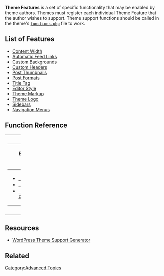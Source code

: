 {{Languages|
{{en|Theme Features}}
{{es|Características para Temas}}
{{zh-cn|主题特性}}
{{ja|テーマ機能}}
}}

'''Theme Features''' is a set of specific functionality that may be enabled by theme authors. Themes must  register each individual Theme Feature that the author wishes to support.  Theme support functions should be called in the theme's [[Theme Development#Functions File|<tt>functions.php</tt>]] file to work.

== List of Features ==

* [[Content Width]]
* [[Automatic Feed Links]]
* [[Custom Backgrounds]]
* [[Custom Headers]]
* [[Post Thumbnails]]
* [[Post Formats]]
* [[Title Tag]]
* [[Editor Style]]
* [[Theme Markup]]
* [[Theme Logo]]
* [[Sidebars]]
* [[Navigation Menus]]

== Function Reference ==

{| cellspacing="10" width="100%"
|- valign="top"
| width="50%" |

{| class="widefat"
|- style="background:#464646; color:#d7d7d7;"
! '''Basic Theme Support Functions'''
|-
|
* <tt>[[Function Reference/add_theme_support | add_theme_support()]]</tt>
* <tt>[[Function Reference/remove_theme_support | remove_theme_support()]]</tt>
* <tt>[[Function Reference/current_theme_supports | current_theme_supports()]]</tt>
|}

| width="50%" |

{| class="widefat"
|- style="background:#464646; color:#d7d7d7;"
! '''Extra Theme Support Functions'''
|-
|
* <tt>[[Function_Reference/register_sidebars | register_sidebars()]]</tt>
* <tt>[[Function_Reference/register_nav_menus | register_nav_menus()]]</tt>
* <tt>[[Function Reference/add_editor_style | add_editor_style()]]</tt>
* <tt>[[Content Width | $content_width]]</tt>
|}
|}
== Resources ==

* [http://generatewp.com/theme-support/ WordPress Theme Support Generator]

== Related ==
{{Theme Support}}

[[Category:Advanced Topics]]